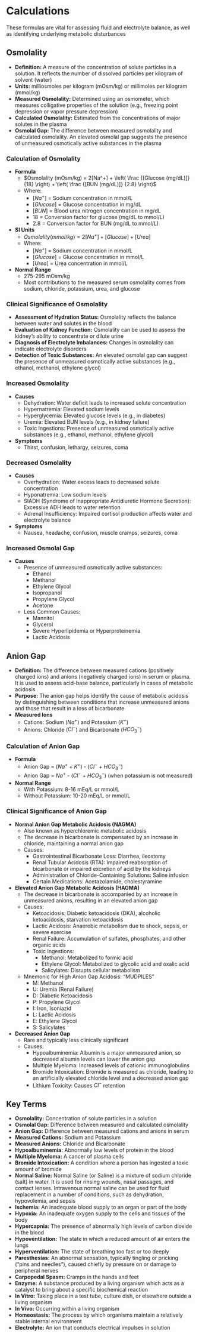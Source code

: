 # Calculations {-}

These formulas are vital for assessing fluid and electrolyte balance, as well as identifying underlying metabolic disturbances

## **Osmolality** {-}

*   **Definition:** A measure of the concentration of solute particles in a solution. It reflects the number of dissolved particles per kilogram of solvent (water)
*   **Units:** milliosmoles per kilogram (mOsm/kg) or millimoles per kilogram (mmol/kg)
*   **Measured Osmolality:** Determined using an osmometer, which measures colligative properties of the solution (e.g., freezing point depression or vapor pressure depression)
*   **Calculated Osmolality:** Estimated from the concentrations of major solutes in the plasma
*   **Osmolal Gap:** The difference between measured osmolality and calculated osmolality. An elevated osmolal gap suggests the presence of unmeasured osmotically active substances in the plasma

### **Calculation of Osmolality** {-}

*   **Formula**
    *   $Osmolality (mOsm/kg) = 2[Na^+] + \left( \frac {[Glucose (mg/dL)]} {18} \right) + \left( \frac {[BUN (mg/dL)]} {2.8} \right)$
    *   Where:
        *   [$Na^+$] = Sodium concentration in mmol/L
        *   [$Glucose$] = Glucose concentration in mg/dL
        *   [$BUN$] = Blood urea nitrogen concentration in mg/dL
        *   18 = Conversion factor for glucose (mg/dL to mmol/L)
        *   2.8 = Conversion factor for BUN (mg/dL to mmol/L)
*   **SI Units**
    *   $Osmolality (mmol/kg) = 2[Na^+] + [Glucose] + [Urea]$
    *   Where:
        *   [$Na^+$] = Sodium concentration in mmol/L
        *   [$Glucose$] = Glucose concentration in mmol/L
        *   [$Urea$] = Urea concentration in mmol/L
*   **Normal Range**
    *   275-295 mOsm/kg
    *   Most contributions to the measured serum osmolality comes from sodium, chloride, potassium, urea, and glucose

### **Clinical Significance of Osmolality** {-}

*   **Assessment of Hydration Status:** Osmolality reflects the balance between water and solutes in the blood
*   **Evaluation of Kidney Function:** Osmolality can be used to assess the kidney's ability to concentrate or dilute urine
*   **Diagnosis of Electrolyte Imbalances:** Changes in osmolality can indicate electrolyte disorders
*   **Detection of Toxic Substances:** An elevated osmolal gap can suggest the presence of unmeasured osmotically active substances (e.g., ethanol, methanol, ethylene glycol)

### **Increased Osmolality** {-}

*   **Causes**
    *   Dehydration: Water deficit leads to increased solute concentration
    *   Hypernatremia: Elevated sodium levels
    *   Hyperglycemia: Elevated glucose levels (e.g., in diabetes)
    *   Uremia: Elevated BUN levels (e.g., in kidney failure)
    *   Toxic Ingestions: Presence of unmeasured osmotically active substances (e.g., ethanol, methanol, ethylene glycol)
*   **Symptoms**
    *   Thirst, confusion, lethargy, seizures, coma

### **Decreased Osmolality** {-}

*   **Causes**
    *   Overhydration: Water excess leads to decreased solute concentration
    *   Hyponatremia: Low sodium levels
    *   SIADH (Syndrome of Inappropriate Antidiuretic Hormone Secretion): Excessive ADH leads to water retention
    *   Adrenal Insufficiency: Impaired cortisol production affects water and electrolyte balance
*   **Symptoms**
    *   Nausea, headache, confusion, muscle cramps, seizures, coma

### **Increased Osmolal Gap** {-}

*   **Causes**
    *   Presence of unmeasured osmotically active substances:
        *   Ethanol
        *   Methanol
        *   Ethylene Glycol
        *   Isopropanol
        *   Propylene Glycol
        *   Acetone
    *   Less Common Causes:
        *   Mannitol
        *   Glycerol
        *   Severe Hyperlipidemia or Hyperproteinemia
        *   Lactic Acidosis

## **Anion Gap** {-}

*   **Definition:** The difference between measured cations (positively charged ions) and anions (negatively charged ions) in serum or plasma. It is used to assess acid-base balance, particularly in cases of metabolic acidosis
*   **Purpose:** The anion gap helps identify the cause of metabolic acidosis by distinguishing between conditions that increase unmeasured anions and those that result in a loss of bicarbonate
*   **Measured Ions**
    *   Cations: Sodium ($Na^+$) and Potassium ($K^+$)
    *   Anions: Chloride ($Cl^-$) and Bicarbonate ($HCO_3^-$)

### **Calculation of Anion Gap** {-}

*   **Formula**
    *   Anion Gap = ($Na^+$ + $K^+$) - ($Cl^-$ + $HCO_3^-$)
    *   Anion Gap = $Na^+$ - ($Cl^-$ + $HCO_3^-$) (when potassium is not measured)
*   **Normal Range**
    *   With Potassium: 8-16 mEq/L or mmol/L
    *   Without Potassium: 10-20 mEq/L or mmol/L

### **Clinical Significance of Anion Gap** {-}

*   **Normal Anion Gap Metabolic Acidosis (NAGMA)**
    *   Also known as hyperchloremic metabolic acidosis
    *   The decrease in bicarbonate is compensated by an increase in chloride, maintaining a normal anion gap
    *   Causes:
        *   Gastrointestinal Bicarbonate Loss: Diarrhea, ileostomy
        *   Renal Tubular Acidosis (RTA): Impaired reabsorption of bicarbonate or impaired excretion of acid by the kidneys
        *   Administration of Chloride-Containing Solutions: Saline infusion
        *   Certain Medications: Acetazolamide, cholestyramine
*   **Elevated Anion Gap Metabolic Acidosis (HAGMA)**
    *   The decrease in bicarbonate is accompanied by an increase in unmeasured anions, resulting in an elevated anion gap
    *   Causes:
        *   Ketoacidosis: Diabetic ketoacidosis (DKA), alcoholic ketoacidosis, starvation ketoacidosis
        *   Lactic Acidosis: Anaerobic metabolism due to shock, sepsis, or severe exercise
        *   Renal Failure: Accumulation of sulfates, phosphates, and other organic acids
        *   Toxic Ingestions:
            *   Methanol: Metabolized to formic acid
            *   Ethylene Glycol: Metabolized to glycolic acid and oxalic acid
            *   Salicylates: Disrupts cellular metabolism
    *   Mnemonic for High Anion Gap Acidosis: "MUDPILES"
        *   M: Methanol
        *   U: Uremia (Renal Failure)
        *   D: Diabetic Ketoacidosis
        *   P: Propylene Glycol
        *   I: Iron, Isoniazid
        *   L: Lactic Acidosis
        *   E: Ethylene Glycol
        *   S: Salicylates
*   **Decreased Anion Gap**
    *   Rare and typically less clinically significant
    *   Causes:
        *   Hypoalbuminemia: Albumin is a major unmeasured anion, so decreased albumin levels can lower the anion gap
        *   Multiple Myeloma: Increased levels of cationic immunoglobulins
        *   Bromide Intoxication: Bromide is measured as chloride, leading to an artificially elevated chloride level and a decreased anion gap
        *   Lithium Toxicity: Causes $Cl^-$ retention

## **Key Terms** {-}

*   **Osmolality:** Concentration of solute particles in a solution
*   **Osmolal Gap:** Difference between measured and calculated osmolality
*   **Anion Gap:** Difference between measured cations and anions in serum
*   **Measured Cations:** Sodium and Potassium
*   **Measured Anions:** Chloride and Bicarbonate
*   **Hypoalbuminemia:** Abnormally low levels of protein in the blood
*   **Multiple Myeloma:** A cancer of plasma cells
*   **Bromide Intoxication:** A condition where a person has ingested a toxic amount of bromide
*   **Normal Saline:** Normal Saline (or Saline) is a mixture of sodium chloride (salt) in water. It is used for rinsing wounds, nasal passages, and contact lenses. Intravenous normal saline can be used for fluid replacement in a number of conditions, such as dehydration, hypovolemia, and sepsis
*   **Ischemia:** An inadequate blood supply to an organ or part of the body
*   **Hypoxia:** An inadequate oxygen supply to the cells and tissues of the body
*   **Hypercapnia:** The presence of abnormally high levels of carbon dioxide in the blood
*   **Hypoventilation:** The state in which a reduced amount of air enters the lungs
*   **Hyperventilation:** The state of breathing too fast or too deeply
*   **Paresthesias:** An abnormal sensation, typically tingling or pricking ("pins and needles"), caused chiefly by pressure on or damage to peripheral nerves
*   **Carpopedal Spasm:** Cramps in the hands and feet
*   **Enzyme:** A substance produced by a living organism which acts as a catalyst to bring about a specific biochemical reaction
*   **In Vitro:** Taking place in a test tube, culture dish, or elsewhere outside a living organism
*   **In Vivo:** Occurring within a living organism
*   **Homeostasis:** The process by which organisms maintain a relatively stable internal environment
*   **Electrolyte:** An ion that conducts electrical impulses in solution
